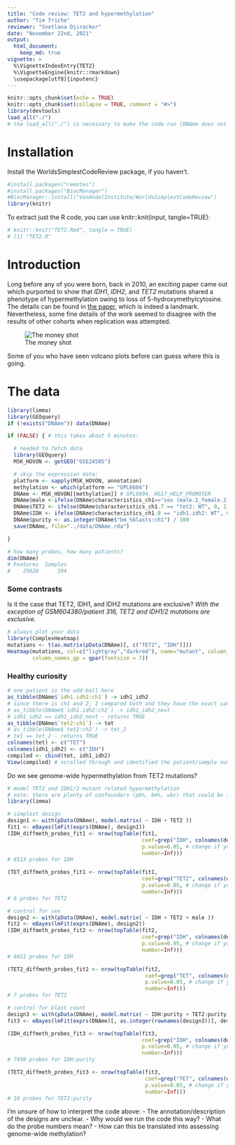 ```yaml
---
title: "Code review: TET2 and hypermethylation"
author: "Tim Triche"
reviewer: "Svetlana Djirackor"
date: "November 22nd, 2021"
output: 
  html_document:
    keep_md: true
vignette: >
  %\VignetteIndexEntry{TET2}
  %\VignetteEngine{knitr::rmarkdown}
  \usepackage[utf8]{inputenc}
---
```


```r
knitr::opts_chunk$set(echo = TRUE)
knitr::opts_chunk$set(collapse = TRUE, comment = "#>")
library(devtools)
load_all("./") 
# the load_all("./") is necessary to make the code run (DNAme does not work without it)
```

# Installation

Install the WorldsSimplestCodeReview package, if you haven't. 

```r
#install.packages("remotes")
#install.packages("BiocManager")
#BiocManager::install("VanAndelInstitute/WorldsSimplestCodeReview")
library(knitr)
```

To extract just the R code, you can use knitr::knit(input, tangle=TRUE):

```r
# knitr::knit("TET2.Rmd", tangle = TRUE) 
# [1] "TET2.R"
```

# Introduction

Long before any of you were born, back in 2010, an exciting paper came out 
which purported to show that _IDH1_, _IDH2_, and _TET2_ mutations shared a 
phenotype of hypermethylation owing to loss of 5-hydroxymethylcytosine. The 
details can be found in [the paper](https://doi.org/10.1016/j.ccr.2010.11.015), 
which is indeed a landmark. Nevertheless, some fine details of the work seemed
to disagree with the results of other cohorts when replication was attempted.

![The money shot](figure/TET2.png)

Some of you who have seen volcano plots before can guess where this is going.

# The data

```r

library(limma)
library(GEOquery)
if (!exists("DNAme")) data(DNAme)

if (FALSE) { # this takes about 5 minutes:

  # needed to fetch data
  library(GEOquery) 
  MSK_HOVON <- getGEO("GSE24505")

  # skip the expression data:
  platform <- sapply(MSK_HOVON, annotation)
  methylation <- which(platform == "GPL6604")
  DNAme <- MSK_HOVON[[methylation]] # GPL6604, HG17_HELP_PROMOTER 
  DNAme$male <-ifelse(DNAme$characteristics_ch1=="sex (male.1_female.2): 1",1,0)
  DNAme$TET2 <- ifelse(DNAme$characteristics_ch1.7 == "tet2: WT", 0, 1)
  DNAme$IDH <- ifelse(DNAme$characteristics_ch1.8 == "idh1.idh2: WT", 0, 1)
  DNAme$purity <- as.integer(DNAme$"bm_%blasts:ch1") / 100
  save(DNAme, file="../data/DNAme.rda")

}

# how many probes, how many patients?
dim(DNAme)
# Features  Samples
#    25626      394

```

### Some contrasts

Is it the case that TET2, IDH1, and IDH2 mutations are exclusive?
_With the exception of GSM604380/patient 316, TET2 and IDH1/2 mutations are exclusive._

```r

# always plot your data
library(ComplexHeatmap)
mutations <- t(as.matrix(pData(DNAme)[, c("TET2", "IDH")]))
Heatmap(mutations, col=c("lightgray","darkred"), name="mutant", column_km=4,
        column_names_gp = gpar(fontsize = 7))

```

### Healthy curiosity
```r
# one patient is the odd-ball here
as_tibble(DNAme$`idh1.idh2:ch1`) -> idh1_idh2
# since there is ch1 and 2, I compared both and they have the exact same information
# as_tibble(DNAme$`idh1.idh2:ch2`) -> idh1_idh2_next
# idh1_idh2 == idh1_idh2_next - returns TRUE
as_tibble(DNAme$`tet2:ch1`) -> tet
# as_tibble(DNAme$`tet2:ch2`) -> tet_2
# tet == tet_2 - returns TRUE
colnames(tet) <- c("TET")
colnames(idh1_idh2) <- c("IDH")
compiled <- cbind(tet, idh1_idh2)
View(compiled) # scrolled through and identified the patient/sample number that had the mutations in both TET2 and IDH
```

Do we see genome-wide hypermethylation from TET2 mutations? 

```r

# model TET2 and IDH1/2 mutant related hypermethylation
# note: there are plenty of confounders (pb%, bm%, wbc) that could be included
library(limma) 

# simplest design
design1 <- with(pData(DNAme), model.matrix( ~ IDH + TET2 ))
fit1 <- eBayes(lmFit(exprs(DNAme), design1))
(IDH_diffmeth_probes_fit1 <- nrow(topTable(fit1, 
                                           coef=grep("IDH", colnames(design1)), 
                                           p.value=0.05, # change if you like 
                                           number=Inf)))
# 6513 probes for IDH

(TET_diffmeth_probes_fit1 <- nrow(topTable(fit1, 
                                           coef=grep("TET2", colnames(design1)),
                                           p.value=0.05, # change if you like 
                                           number=Inf)))
# 6 probes for TET2

# control for sex
design2 <- with(pData(DNAme), model.matrix( ~ IDH + TET2 + male ))
fit2 <- eBayes(lmFit(exprs(DNAme), design2))
(IDH_diffmeth_probes_fit2 <- nrow(topTable(fit2, 
                                           coef=grep("IDH", colnames(design2)), 
                                           p.value=0.05, # change if you like 
                                           number=Inf)))
# 6651 probes for IDH 

(TET2_diffmeth_probes_fit2 <- nrow(topTable(fit2, 
                                            coef=grep("TET", colnames(design2)),
                                            p.value=0.05, # change if you like 
                                            number=Inf)))
# 7 probes for TET2

# control for blast count
design3 <- with(pData(DNAme), model.matrix( ~ IDH:purity + TET2:purity))
fit3 <- eBayes(lmFit(exprs(DNAme)[, as.integer(rownames(design3))], design3))

(IDH_diffmeth_probes_fit3 <- nrow(topTable(fit3, 
                                           coef=grep("IDH", colnames(design3)), 
                                           p.value=0.05, # change if you like 
                                           number=Inf)))
# 7450 probes for IDH:purity

(TET2_diffmeth_probes_fit3 <- nrow(topTable(fit3, 
                                            coef=grep("TET", colnames(design3)),
                                            p.value=0.05, # change if you like 
                                            number=Inf)))
# 10 probes for TET2:purity

```

I'm unsure of how to interpret the code above:
- The annotation/description of the designs are unclear. 
- Why would we run the code this way?
- What do the probe numbers mean?
- How can this be translated into assessing genome-wide methylation?
